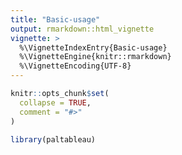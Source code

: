 ```yaml
---
title: "Basic-usage"
output: rmarkdown::html_vignette
vignette: >
  %\VignetteIndexEntry{Basic-usage}
  %\VignetteEngine{knitr::rmarkdown}
  %\VignetteEncoding{UTF-8}
---
```


```r
knitr::opts_chunk$set(
  collapse = TRUE,
  comment = "#>"
)
```

```r
library(paltableau)
```
